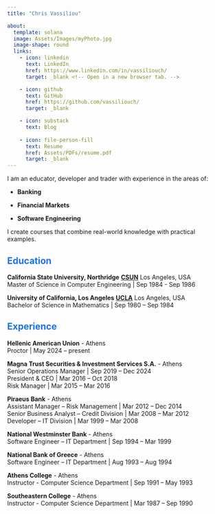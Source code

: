 ```yaml
---
title: "Chris Vassiliou"

about:
  template: solana
  image: Assets/Images/myPhoto.jpg
  image-shape: round
  links: 
    - icon: linkedin
      text: LinkedIn
      href: https://www.linkedin.com/in/vassiliouch/
      target: _blank <!-- Open in a new browser tab. -->

    - icon: github
      text: GitHub
      href: https://github.com/vassiliouch/
      target: _blank

    - icon: substack
      text: Blog
      
    - icon: file-person-fill
      text: Resume
      href: Assets/PDFs/resume.pdf
      target: _blank 
---
```


I am an educator, developer and trader with experience in the areas of:

-   **Banking**

-   **Financial Markets**

-   **Software Engineering**

I create courses that combine real-world knowledge with practical examples.

## [Education]{style="color:#1a73e8;"}

**California State University, Northridge** [**CSUN**](https://www.csun.edu) Los Angeles, USA\
Master of Science in Computer Engineering \| Sep 1984 - Sep 1986

**University of California, Los Angeles** [**UCLA**](https://www.ucla.edu) Los Angeles, USA\
Bachelor of Science in Mathematics \| Sep 1980 – Sep 1984

## [Experience]{style="color:#1a73e8;"}

**Hellenic American Union** - Athens\
Proctor \| May 2024 – present\

**Magna Trust Securities & Investment Services S.A.** - Athens\
Senior Operations Manager \| Sep 2019 – Dec 2024\
President & CEO \| Mar 2016 – Oct 2018\
Risk Manager \| Mar 2015 – Mar 2016\

**Piraeus Bank** - Athens\
Assistant Manager – Risk Management \| Mar 2012 – Dec 2014\
Senior Business Analyst – Credit Division \| Mar 2008 – Mar 2012\
Developer – IT Division \| Mar 1999 – Mar 2008\

**National Westminster Bank** - Athens\
Software Engineer – IT Department \| Sep 1994 – Mar 1999\

**National Bank of Greece** - Athens\
Software Engineer – IT Department \| Aug 1993 – Aug 1994\

**Athens College** - Athens\
Instructor - Computer Science Department \| Sep 1991 – May 1993\

**Southeastern College** - Athens\
Instructor - Computer Science Department \| Mar 1987 – Sep 1990\